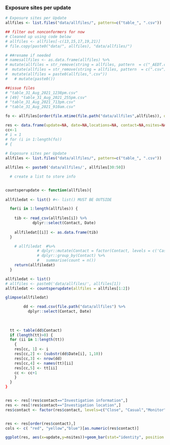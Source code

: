 ### Exposure sites per update

```r
# Exposure sites per Update
allfiles <- list.files("data/allfiles/", pattern=c("table_", ".csv"))

## filter out nonconformers for now
# Cleaned up using code below
# allfiles <- allfiles[-c(13,15,17,19,21)]
# file.copy(paste0("data/", allfiles), "data/allfiles/")

# ##rename if needed
# namesallfiles <- as.data.frame(allfiles) %>%
# mutate(allfiles = str_remove(string = allfiles, pattern  = c("_AEDT.csv", ".csv"))) %>%
#  mutate(allfiles = str_remove(string = allfiles, pattern  = c(".csv")))%>%
#  mutate(allfiles = paste0(allfiles,".csv"))
#   # mutate(paste0())

##issue files
# "table_31_Aug_2021_1238pm.csv"
# [49] "table_31_Aug_2021_255pm.csv"  
# "table_31_Aug_2021_713pm.csv"  
# "table_31_Aug_2021_910am.csv"

fo <- allfiles[order(file.mtime(file.path("data/allfiles",allfiles)), decreasing = FALSE)]

res <- data.frame(update=NA, date=NA,locations=NA, contact=NA,nsites=NA )
cc<-1
# i = 1
# for (i in 1:length(fo))
# {
  
# Exposure sites per Update
allfiles <- list.files("data/allfiles/", pattern=c("table_", ".csv"))

allfiles <- paste0('data/allfiles/', allfiles[30:50])

  # create a list to store info


countsperupdate <- function(allfiles){
  
allfiledat <- list() #<- list() MUST BE OUTSIDE

  for(i in 1:length(allfiles)) {
    
    tib <- read_csv(allfiles[i]) %>%
            dplyr::select(Contact, Date)
    
    allfiledat[[i]] <- as.data.frame(tib)
  }

    # allfiledat  #%>%
              # dplyr::mutate(Contact = factor(Contact, levels = c('Casual', 'Close', 'Monitor'))) %>%
              # dplyr::group_by(Contact) %>%
              #   summarise(count = n())
    return(allfiledat)
  }

allfiledat <- list()
# allfiles <- paste0('data/allfiles/', allfiles[1])
allfiledat <- countsperupdate(allfiles = allfiles[1:2])

glimpse(allfiledat)

        dd <- read.csv(file.path("data/allfiles") %>%
          dplyr::select(Contact, Date)
          
          
          
  tt <- table(dd$Contact)
  if (length(tt)>0) {
  for (ii in 1:length(tt))
    {
    res[cc, 1] <- i
    res[cc,2] <- (substr(dd$Date[i], 1,10))
    res[cc,3] <- nrow(dd)
    res[cc,4] <- names(tt)[ii]
    res[cc,5] <- tt[ii]
    cc <- cc+1
    }
  }
}


res <- res[!res$contact=="Investigation information",]
res <- res[!res$contact=="Investigation location",]
res$contact <- factor(res$contact, levels=c("Close", "Casual","Monitor"))


res <- res[order(res$contact),]
cols <- c( "red", "yellow","blue")[as.numeric(res$contact)]

ggplot(res, aes(x=update,y=nsites))+geom_bar(stat="identity", position = "stack", width=1, aes(fill=contact))+xlab("update #")+ylab("# exposure sites")+ggtitle("Exposure sites over updates")

```